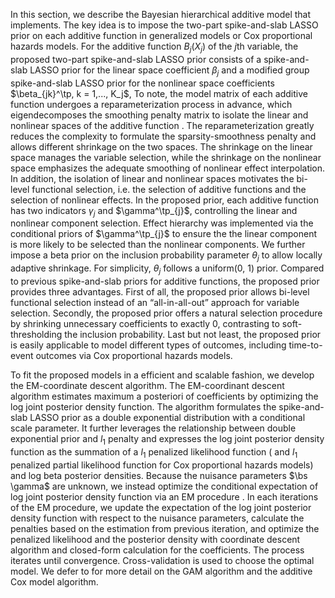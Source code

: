 \section{Models and Algorithms}

In this section, we describe the Bayesian hierarchical additive model that \texttt{BHAM} implements. The key idea is to impose the two-part spike-and-slab LASSO prior \cite{guo2022_GAM} on each additive function in generalized models or Cox proportional hazards models. For the additive function $B_j(X_j)$ of the $j$th variable, the proposed two-part spike-and-slab LASSO prior consists of a spike-and-slab LASSO prior for the linear space coefficient $\beta_j$ and a modified group spike-and-slab LASSO prior for the nonlinear space coefficients $\beta_{jk}^\tp, k = 1,..., K_j$, \begin{align}
  \beta_{j} | \gamma_{j},s_0,s_1 &\sim (1-\gamma_{j}) DE(0, s_0) + \gamma_{j} DE(0, s_1)\nonumber \\
  \beta^\tp_{jk} | \gamma^\tp_{j},s_0,s_1 &\simiid (1-\gamma_{j}^\tp) DE(0, s_0) + \gamma_{j}^\tp DE(0, s_1), k=1,\dots, K_j.
\end{align} To note, the model matrix of each additive function undergoes a reparameterization process in advance, which eigendecomposes the smoothing penalty matrix to isolate the linear and nonlinear spaces of the additive function \citep{wood2017}. The reparameterization greatly reduces the complexity to formulate the sparsity-smoothness penalty \citep{meier2009} and allows different shrinkage on the two spaces. The shrinkage on the linear space manages the variable selection, while the shrinkage on the nonlinear space emphasizes the adequate smoothing of nonlinear effect interpolation. In addition, the isolation of linear and nonlinear spaces motivates the bi-level functional selection, i.e. the selection of additive functions and the selection of nonlinear effects. In the proposed prior, each additive function has two indicators $\gamma_{j}$ and $\gamma^\tp_{j}$, controlling the linear and nonlinear component selection. Effect hierarchy was implemented via the conditional priors of $\gamma^\tp_{j}$ to ensure the the linear component is more likely to be selected than the nonlinear components. \begin{align}
&\gamma_{j} | \theta_j \sim Bin(1, \theta_j) & & 
&\gamma_{j}^\tp | \gamma_{j}, \theta_j \sim Bin(1, \gamma_{j}\theta_j).
\end{align} We further impose a beta prior on the inclusion probability parameter $\theta_j$ to allow locally adaptive shrinkage. For simplicity, $\theta_j$ follows a uniform(0, 1) prior. Compared to previous spike-and-slab priors \citep{scheipl2012, bai2021} for additive functions, the proposed prior provides three advantages. First of all, the proposed prior allows bi-level functional selection instead of an "all-in-all-out" approach for variable selection. Secondly, the proposed prior offers a natural selection procedure by shrinking unnecessary coefficients to exactly 0, contrasting to soft-thresholding the inclusion probability. Last but not least, the proposed prior is easily applicable to model different types of outcomes, including time-to-event outcomes via Cox proportional hazards models.

To fit the proposed models in a efficient and scalable fashion, we develop the EM-coordinate descent algorithm. The EM-coordinant descent algorithm estimates maximum a posteriori of coefficients by optimizing the log joint posterior density function. The algorithm formulates the spike-and-slab LASSO prior as a double exponential distribution with a conditional scale parameter. It further leverages the relationship between double exponential prior and $l_1$ penalty and expresses the log joint posterior density function as the summation of a $l_1$ penalized likelihood function ( and $l_1$ penalized partial likelihood function for Cox proportional hazards models) and log beta posterior densities. Because the nuisance parameters $\bs \gamma$ are unknown, we instead optimize the conditional expectation of log joint posterior density function via an EM procedure \citep{dempster1977}. In each iterations of the EM procedure, we update the expectation of the log joint posterior density function with respect to the nuisance parameters, calculate the penalties based on the estimation from previous iteration, and optimize the penalized likelihood and the posterior density with coordinate descent algorithm and closed-form calculation for the coefficients. The process iterates until convergence. Cross-validation is used to choose the optimal model. We defer to \cite{guo2022_GAM, guo2022_Cox} for more detail on the GAM algorithm and the additive Cox model algorithm.

